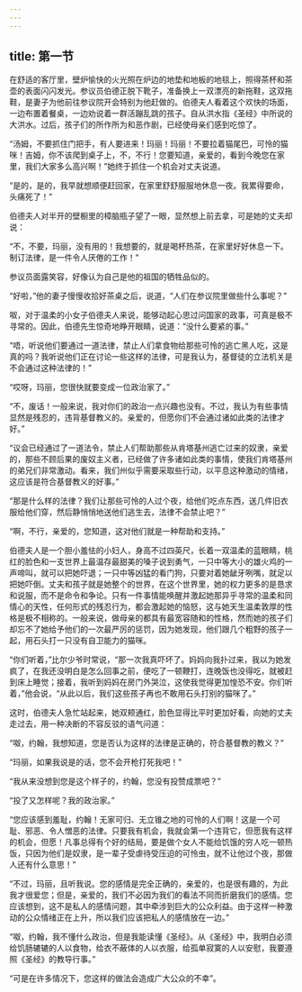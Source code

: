 ```yaml
---
---
---
```

title: 第一节
---




在舒适的客厅里，壁炉愉快的火光照在炉边的地垫和地板的地毯上，照得茶杯和茶壶的表面闪闪发光。参议员伯德正脱下靴子，准备换上一双漂亮的新拖鞋，这双拖鞋，是妻子为他前往参议院开会特别为他赶做的。伯德夫人看着这个欢快的场面，一边布置着餐桌，一边劝说着一群活蹦乱跳的孩子。自从洪水指《圣经》中所说的大洪水。过后，孩子们的所作所为和恶作剧，已经使母亲们感到吃惊了。

“汤姆，不要抓住门把手，有人要进来！玛丽！玛丽！不要拉着猫尾巴，可怜的猫咪！吉姆，你不该爬到桌子上，不，不行！您要知道，亲爱的，看到今晚您在家里，我们大家多么高兴啊！”她终于抓住一个机会对丈夫说道。

“是的，是的，我早就想顺便赶回家，在家里舒舒服服地休息一夜。我累得要命，头痛死了！”

伯德夫人对半开的壁橱里的樟脑瓶子望了一眼，显然想上前去拿，可是她的丈夫却说：

“不，不要，玛丽，没有用的！我想要的，就是喝杯热茶，在家里好好休息一下。制订法律，是一件令人厌倦的工作！”

参议员面露笑容，好像认为自己是他的祖国的牺牲品似的。

“好啦，”他的妻子慢慢收拾好茶桌之后，说道，“人们在参议院里做些什么事呢？”

呶，对于温柔的小女子伯德夫人来说，能够动起心思过问国家的政事，可真是极不寻常的。因此，伯德先生惊奇地睁开眼睛，说道：“没什么要紧的事。”

“唔，听说他们要通过一道法律，禁止人们拿食物给那些可怜的逃亡黑人吃，这是真的吗？我听说他们正在讨论一些这样的法律，可是我认为，基督徒的立法机关是不会通过这种法律的！”

“哎呀，玛丽，您很快就要变成一位政治家了。”

“不，废话！一般来说，我对你们的政治一点兴趣也没有。不过，我认为有些事情显然是残忍的，违背基督教义的。亲爱的，但愿你们不会通过诸如此类的法律才好。”

“议会已经通过了一道法令，禁止人们帮助那些从肯塔基州逃亡过来的奴隶，亲爱的，那些不顾后果的废奴主义者，已经做了许多诸如此类的事情，使我们肯塔基州的弟兄们非常激动。看来，我们州似乎需要采取些行动，以平息这种激动的情绪，这应该是符合基督教义的好事。”

“那是什么样的法律？我们让那些可怜的人过个夜，给他们吃点东西，送几件旧衣服给他们穿，然后静悄悄地送他们逃生去，法律不会禁止吧？”

“啊，不行，亲爱的，您知道，这对他们就是一种帮助和支持。”

伯德夫人是一个胆小羞怯的小妇人，身高不过四英尺，长着一双温柔的蓝眼睛，桃红的脸色和一支世界上最温存最甜美的嗓子说到勇气，一只中等大小的雄火鸡的一声啼叫，就可以把她吓退；一只中等凶猛的看门狗，只要对着她龇牙咧嘴，就足以把她吓倒。丈夫和孩子就是她整个的世界，在这个世界里，她的权力更多的是恳求和说服，而不是命令和争论。只有一件事情能唤醒并激起她那异乎寻常的温柔和同情心的天性，任何形式的残忍行为，都会激起她的恼怒，这与她天生温柔敦厚的性格是极不相称的。一般来说，做母亲的都具有最宽容随和的性格，然而她的孩子们却忘不了她给予他们的一次最严厉的惩罚，因为她发现，他们跟几个粗野的孩子一起，用石头打一只没有自卫能力的猫咪。

“你们听着，”比尔少爷时常说，“那一次我真吓坏了。妈妈向我扑过来，我以为她发疯了，在我还没明白是怎么回事之前，便吃了一顿鞭打，连晚饭也没得吃，就被赶到床上睡觉；接着，我听到妈妈在房门外哭泣，这使我觉得更加惶恐不安。你们听着，”他会说，“从此以后，我们这些孩子再也不敢用石头打别的猫咪了。”

这时，伯德夫人急忙站起来，她双颊通红，脸色显得比平时更加好看，向她的丈夫走过去，用一种决断的不容反驳的语气问道：

“呶，约翰，我想知道，您是否认为这样的法律是正确的，符合基督教的教义？”

“玛丽，如果我说是的话，您不会开枪打死我吧！”

“我从来没想到您是这个样子的，约翰，您没有投赞成票吧？”

“投了又怎样呢？我的政治家。”

“您应该感到羞耻，约翰！无家可归、无立锥之地的可怜的人们啊！这是一个可耻、邪恶、令人憎恶的法律。只要我有机会，我就会第一个违背它，但愿我有这样的机会，但愿！凡事总得有个好的结局，要是做个女人不能给饥饿的穷人吃一顿热饭，只因为他们是奴隶，是一辈子受虐待受压迫的可怜虫，就不让他过个夜，那做人还有什么意思！”

“不过，玛丽，且听我说。您的感情是完全正确的，亲爱的，也是很有趣的，为此我才很爱您；但是，亲爱的，我们不必因为我们的看法不同而折磨我们的感情。您应该想到，这不是私人的感情问题，其中牵涉到巨大的公众利益。由于这样一种激动的公众情绪正在上升，所以我们应该把私人的感情放在一边。”

“呶，约翰，我不懂什么政治，但是我能读懂《圣经》。从《圣经》中，我明白必须给饥肠辘辘的人以食物，给衣不蔽体的人以衣服，给孤单寂寞的人以安慰，我要遵照《圣经》的教导行事。”

“可是在许多情况下，您这样的做法会造成广大公众的不幸”。